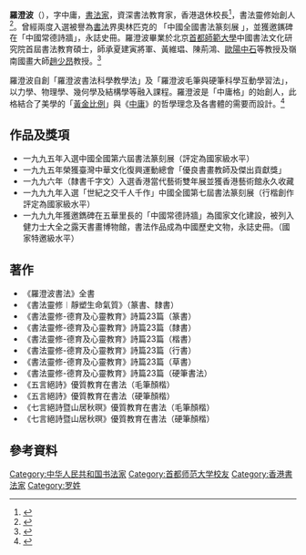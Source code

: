 {{Infobox officeholder
| name                = 羅澄波
| image               = 
| image name          = 
| caption             = 
| birth_date          = 1947年
| birth_place         = 
| death_date          = 
| death_place         = 
| nationality         = {{Flag|Hong Kong}}, [[China|China]]
| spouse              = 
| children            = 
| website             = 
}}
'''羅澄波'''（{{bd|1947年||}}），字中庸，[[書法家|書法家]]，資深書法教育家，香港退休校長<ref>{{Cite web|url=https://www.hkptu.org/ptunews/33053|title=傳統道德加創新思想　羅澄波校長宏揚書法教育|date=2017-01-09|access-date=2020-12-27|archive-date=2021-01-22|archive-url=https://web.archive.org/web/20210122161641/https://www.hkptu.org/ptunews/33053|dead-url=no}}</ref>，書法靈修始創人<ref>{{Cite web|url=https://vinemedia.org/testimony/cbn/president-luo-chengbo-pen/|title=羅澄波校長 – 筆留情|date=2012-09-27}}</ref>。曾經兩度入選被譽為[[書法|書法]]界奧林匹克的 「中國全國書法篆刻展 」，並獲邀䥴碑在「中國常德詩牆」，永誌史冊。羅澄波畢業於北京[[首都師範大學|首都師範大學]]中國書法文化研究院首屆書法教育碩士，師承夏建寅將軍、黃維琩、陳荊鴻、[[歐陽中石|歐陽中石]]等教授及嶺南國畫大師[[趙少昂|趙少昂]]教授。<ref>{{Cite web|url=https://lj.hkej.com/lj2017/artculture/article/id/1243982/|title=「墨癡」羅澄波 以科學解構書法|date=2016-02-26}}</ref>

羅澄波自創「羅澄波書法科學教學法」及「羅澄波毛筆與硬筆科學互動學習法」，以力學、物理學、幾何學及結構學等融入課程。羅澄波是「中庸格」的始創人，此格結合了美學的「[[黃金比例|黃金比例]]」與《[[中庸|中庸]]》的哲學理念及各書體的需要而設計。<ref>{{Cite web|url=https://news.now.com/home/life/player?newsId=166625|title=中央圖書館下月首辦羅澄波校長書法展|date=2016-01-27}}</ref>

==作品及獎項==
* 一九九五年入選中國全國第六屆書法篆刻展（評定為國家級水平）
* 一九九五年榮獲臺灣中華文化復興運動總會「優良書畫教師及傑出貢獻獎」
* 一九九六年（隸書千字文）入選香港當代藝術雙年展並獲香港藝術館永久收藏
* 一九九九年入選「世紀之交千人千作」中國全國第七屆書法篆刻展（行楷創作評定為國家級水平）
* 一九九九年獲邀鐫碑在五華里長的「中國常德詩牆」為國家文化建設，被列入健力士大全之露天書畫博物館，書法作品成為中國歷史文物，永誌史冊。（國家特邀級水平）

==著作==
* 《羅澄波書法》全書
* 《書法靈修︱靜塑生命氣質》（篆書、隸書）
* 《書法靈修-德育及心靈教育》詩篇23篇（篆書）
* 《書法靈修-德育及心靈教育》詩篇23篇（隸書）
* 《書法靈修-德育及心靈教育》詩篇23篇（楷書）
* 《書法靈修-德育及心靈教育》詩篇23篇（行書）
* 《書法靈修-德育及心靈教育》詩篇23篇（草書）
* 《書法靈修-德育及心靈教育》詩篇23篇（硬筆書法）
* 《五言絕詩》優質教育在書法（毛筆顏楷）
* 《五言絕詩》優質教育在書法（硬筆顏楷）
* 《七言絕詩暨山居秋暝》優質教育在書法（毛筆顏楷）
* 《七言絕詩暨山居秋暝》優質教育在書法（硬筆顏楷）

== 參考資料 == 

{{reflist}}



<!-- Inline citations added to your article will automatically display here. See en.wikipedia.org/wiki/WP:REFB for instructions on how to add citations. -->

[[Category:中华人民共和国书法家|Category:中华人民共和国书法家]]
[[Category:首都师范大学校友|Category:首都师范大学校友]]
[[Category:香港書法家|Category:香港書法家]]
[[Category:罗姓|Category:罗姓]]